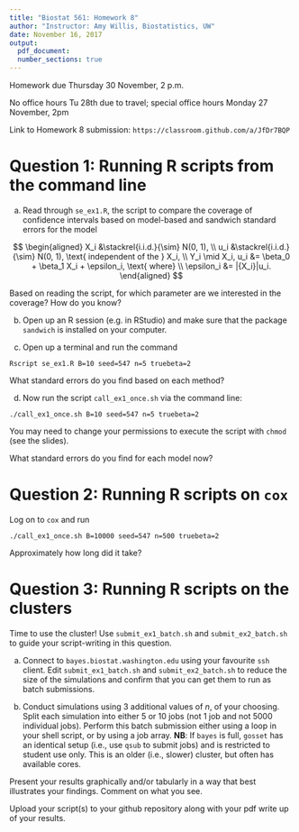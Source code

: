 ```yaml
---
title: "Biostat 561: Homework 8"
author: "Instructor: Amy Willis, Biostatistics, UW"
date: November 16, 2017
output:
  pdf_document:
  number_sections: true
---
```


Homework due Thursday 30 November, 2 p.m.

No office hours Tu 28th due to travel; special office hours Monday 27 November, 2pm

Link to Homework 8 submission: `https://classroom.github.com/a/JfDr7BQP`

# Question 1: Running R scripts from the command line

a) Read through `se_ex1.R`, the script to compare the coverage of confidence intervals based on model-based and sandwich standard errors for the model

$$  
\begin{aligned}
X_i &\stackrel{i.i.d.}{\sim} N(0, 1), \\
u_i &\stackrel{i.i.d.}{\sim} N(0, 1), \text{ independent of the } X_i, \\
Y_i \mid X_i, u_i &= \beta_0 + \beta_1 X_i + \epsilon_i, \text{ where} \\
\epsilon_i &= |{X_i}|u_i.
\end{aligned}
$$

Based on reading the script, for which parameter are we interested in the coverage? How do you know?

b) Open up an R session (e.g. in RStudio) and make sure that the package `sandwich` is installed on your computer.

c) Open up a terminal and run the command

`Rscript se_ex1.R B=10 seed=547 n=5 truebeta=2`

What standard errors do you find based on each method?

d) Now run the script `call_ex1_once.sh` via the command line:

`./call_ex1_once.sh B=10 seed=547 n=5 truebeta=2`

You may need to change your permissions to execute the script with `chmod` (see the slides).\footnote{I kept getting "bad interpreter" errors, which I solved using the advice at stackoverflow.com/questions/2920416/configure-bin-shm-bad-interpreter}

What standard errors do you find for each model now?

# Question 2: Running R scripts on `cox`

Log on to `cox` and run

`./call_ex1_once.sh B=10000 seed=547 n=500 truebeta=2`

Approximately how long did it take?

# Question 3: Running R scripts on the clusters

Time to use the cluster! Use `submit_ex1_batch.sh` and `submit_ex2_batch.sh` to guide your script-writing in this question.

a) Connect to `bayes.biostat.washington.edu` using your favourite `ssh` client. Edit `submit_ex1_batch.sh` and `submit_ex2_batch.sh` to reduce the size of the simulations and confirm that you can get them to run as batch submissions.

b) Conduct simulations using 3 additional values of $n$, of your choosing. Split each simulation into either 5 or 10 jobs (not 1 job and not 5000 individual jobs). Perform this batch submission either using a loop in your shell script, or by using a job array. **NB**: If `bayes` is full, `gosset` has an identical setup (i.e., use `qsub` to submit jobs) and is restricted to student use only. This is an older (i.e., slower) cluster, but often has available cores.

Present your results graphically and/or tabularly in a way that best illustrates your findings. Comment on what you see.

Upload your script(s) to your github repository along with your pdf write up of your results.
